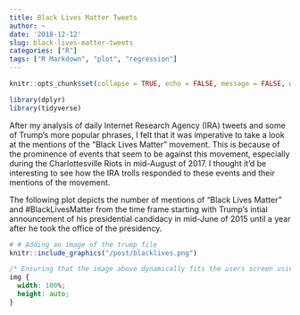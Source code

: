 ```yaml
---
title: Black Lives Matter Tweets
author: ~
date: '2018-12-12'
slug: black-lives-matter-tweets
categories: ["R"]
tags: ["R Markdown", "plot", "regression"]
---
```


```r
knitr::opts_chunk$set(collapse = TRUE, echo = FALSE, message = FALSE, warning = FALSE)

library(dplyr)
library(tidyverse)
```

After my analysis of daily Internet Research Agency (IRA) tweets and some of Trump's more popular
phrases, I felt that it was imperative to take a look at the mentions of the "Black Lives Matter"
movement. This is because of the prominence of events that seem to be against this movement, especially
during the Charlottesville Riots in mid-August of 2017. I thought it'd be interesting to see how
the IRA trolls responded to these events and their mentions of the movement.

The following plot depicts the number of mentions of "Black Lives Matter" and #BlackLivesMatter
from the time frame starting with Trump's intial announcement of his presidential candidacy in 
mid-June of 2015 until a year after he took the office of the presidency.

```r
# # Adding an image of the trump file
knitr::include_graphics("/post/blacklives.png")
```


```css
/* Ensuring that the image above dynamically fits the users screen using css. */
img {
  width: 100%;
  height: auto;
}
```





